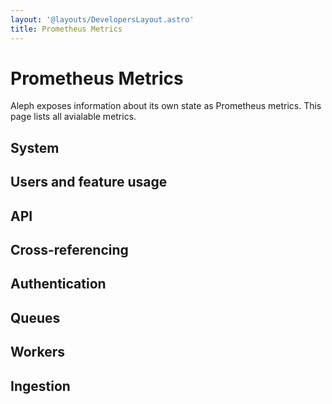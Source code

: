 ```yaml
---
layout: '@layouts/DevelopersLayout.astro'
title: Prometheus Metrics
---
```



# Prometheus Metrics

<p class="lead">Aleph exposes information about its own state as Prometheus metrics. This page lists all avialable metrics.</p>

## System

<ReferenceListing items={metrics.system} />

## Users and feature usage

<ReferenceListing items={metrics.usage} />

## API

<ReferenceListing items={metrics.api} />

## Cross-referencing

<ReferenceListing items={metrics.xref} />

## Authentication

<ReferenceListing items={metrics.auth} />

## Queues

<ReferenceListing items={metrics.queues} />

## Workers

<ReferenceListing items={metrics.workers} />

## Ingestion

<ReferenceListing items={metrics.ingestion} />

